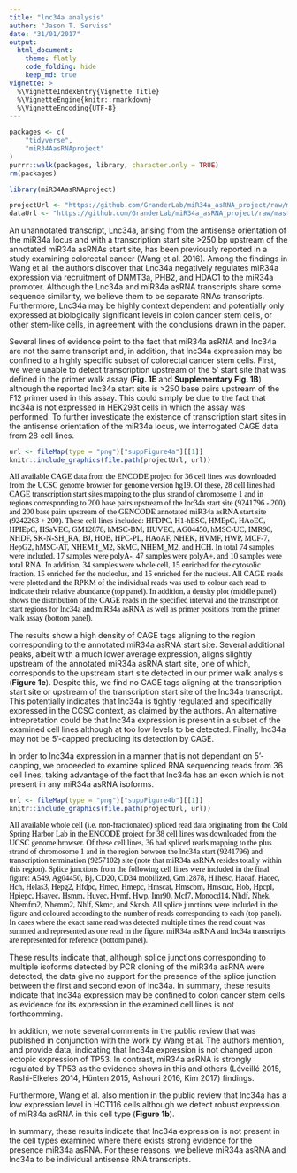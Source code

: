 ```yaml
---
title: "lnc34a analysis"
author: "Jason T. Serviss"
date: "31/01/2017"
output:
  html_document:
    theme: flatly
    code_folding: hide
    keep_md: true
vignette: >
  %\VignetteIndexEntry{Vignette Title}
  %\VignetteEngine{knitr::rmarkdown}
  %\VignetteEncoding{UTF-8}
---
```


<style> 
.caption { 
  color: Black; 
  font-family: "Times New Roman", Times, serif;
  font-size: 1.0em; 
}
</style>

```r
packages <- c(
    "tidyverse",
    "miR34AasRNAproject"
)
purrr::walk(packages, library, character.only = TRUE)
rm(packages)

library(miR34AasRNAproject)
```

```r

projectUrl <- "https://github.com/GranderLab/miR34a_asRNA_project/raw/master/inst"
dataUrl <- "https://github.com/GranderLab/miR34a_asRNA_project/raw/master/"

```

An unannotated transcript, Lnc34a, arising from the antisense orientation of the miR34a locus and with a transcription start site >250 bp upstream of the annotated miR34a asRNAs start site, has been previously reported in a study examining colorectal cancer (Wang et al. 2016). Among the findings in Wang et al. the authors discover that Lnc34a negatively regulates miR34a expression via recruitment of DNMT3a, PHB2, and HDAC1 to the miR34a promoter. Although the Lnc34a and miR34a asRNA transcripts share some sequence similarity, we believe them to be separate RNAs transcripts. Furthermore, Lnc34a may be highly context dependent and potentially only expressed at biologically significant levels in colon cancer stem cells, or other stem-like cells, in agreement with the conclusions drawn in the paper.

Several lines of evidence point to the fact that miR34a asRNA and lnc34a are not the same transcript and, in addition, that lnc34a expression may be confined to a highly specific subset of colorectal cancer stem cells. First, we were unable to detect transcription upstream of the 5' start site that was defined in the primer walk assay (**Fig. 1E** and **Supplementary Fig. 1B**) although the reported lnc34a start site is >250 base pairs upstream of the F12 primer used in this assay. This could simply be due to the fact that lnc34a is not expressed in HEK293t cells in which the assay was performed. To further investigate the existence of transcription start sites in the antisense orientation of the miR34a locus, we interrogated CAGE data from 28 cell lines. 

```r

url <- fileMap(type = "png")["suppFigure4a"][[1]]
knitr::include_graphics(file.path(projectUrl, url))

```

<div class="caption">
All available CAGE data from the ENCODE project for 36 cell lines was downloaded from the UCSC genome browser for genome version hg19. Of these, 28 cell lines had CAGE transcription start sites mapping to the plus strand of chromosome 1 and in regions corresponding to 200 base pairs upstream of the lnc34a start site (9241796 - 200) and 200 base pairs upstream of the GENCODE annotated miR34a asRNA start site (9242263 + 200). These cell lines included: HFDPC, H1-hESC, HMEpC, HAoEC, HPIEpC, HSaVEC, GM12878, hMSC-BM, HUVEC, AG04450, hMSC-UC, IMR90, NHDF, SK-N-SH_RA, BJ, HOB, HPC-PL, HAoAF, NHEK, HVMF, HWP, MCF-7, HepG2, hMSC-AT, NHEM.f_M2, SkMC, NHEM_M2, and HCH. In total 74 samples were included. 17 samples were polyA-, 47 samples were polyA+, and 10 samples were total RNA. In addition, 34 samples were whole cell, 15 enriched for the cytosolic fraction, 15 enriched for the nucleolus, and 15 enriched for the nucleus. All CAGE reads were plotted and the RPKM of the individual reads was used to colour each read to indicate their relative abundance (top panel). In addition, a density plot (middle panel) shows the distribution of the CAGE reads in the specified interval and the transcription start regions for lnc34a and miR34a asRNA as well as primer positions from the primer walk assay (bottom panel).
</div>

The results show a high density of CAGE tags aligning to the region corresponding to the annotated miR34a asRNA start site. Several additional peaks, albeit with a much lower average expression, aligns slightly upstream of the annotated miR34a asRNA start site, one of which, corresponds to the upstream start site detected in our primer walk analysis (**Figure 1e**). Despite this, we find no CAGE tags aligning at the transcription start site or upstream of the transcription start site of the lnc34a transcript. This potentially indicates that lnc34a is tightly regulated and specifically expressed in the CCSC context, as claimed by the authors. An alternative intrepretation could be that lnc34a expression is present in a subset of the examined cell lines although at too low levels to be detected. Finally, lnc34a may not be 5'-capped precluding its detection by CAGE.

In order to lnc34a expression in a manner that is not dependant on 5'-capping, we proceeded to examine spliced RNA sequencing reads from 36 cell lines, taking advantage of the fact that lnc34a has an exon which is not present in any miR34a asRNA isoforms. 

```r

url <- fileMap(type = "png")["suppFigure4b"][[1]]
knitr::include_graphics(file.path(projectUrl, url))

```

<div class="caption">
All available whole cell (i.e. non-fractionated) spliced read data originating from the Cold Spring Harbor Lab in the ENCODE  project for 38 cell lines was downloaded from the UCSC genome browser. Of these cell lines, 36 had spliced reads mapping to the plus strand of chromosome 1 and in the region between the lnc34a start (9241796) and transcription termination (9257102) site (note that miR34a asRNA resides totally within this region). Splice junctions from the following cell lines were included in the final figure: A549, Ag04450, Bj, CD20, CD34 mobilized, Gm12878, H1hesc, Haoaf, Haoec, Hch, Helas3, Hepg2, Hfdpc, Hmec, Hmepc, Hmscat, Hmscbm, Hmscuc, Hob, Hpcpl, Hpiepc, Hsavec, Hsmm, Huvec, Hvmf, Hwp, Imr90, Mcf7, Monocd14, Nhdf, Nhek, Nhemfm2, Nhemm2, Nhlf, Skmc, and Sknsh. All splice junctions were included in the figure and coloured according to the number of reads corresponding to each (top panel). In cases where the exact same read was detected multiple times the read count was summed and represented as one read in the figure. miR34a asRNA and lnc34a transcripts are represented for reference (bottom panel).
</div>

These results indicate that, although splice junctions corresponding to multiple isoforms detected by PCR cloning of the miR34a asRNA were detected, the data give no support for the presence of the splice junction between the first and second exon of lnc34a. In summary, these results indicate that lnc34a expression may be confined to colon cancer stem cells as evidence for its expression in the examined cell lines is not forthcomming.

In addition, we note several comments in the public review that was published in conjunction with the work by Wang et al. The authors mention, and provide data, indicating that lnc34a expression is not changed upon ectopic expression of TP53. In contrast, miR34a asRNA is strongly regulated by TP53 as the evidence shows in this and others (Léveillé 2015, Rashi-Elkeles 2014, Hünten 2015, Ashouri 2016, Kim 2017) findings.

Furthermore, Wang et al. also mention in the public review that lnc34a has a low expression level in HCT116 cells although we detect robust expression of miR34a asRNA in this cell type (**Figure 1b**).

In summary, these results indicate that lnc34a expression is not present in the cell types examined where there exists strong evidence for the presence miR34a asRNA. For these reasons, we believe miR34a asRNA and lnc34a to be individual antisense RNA transcripts.

